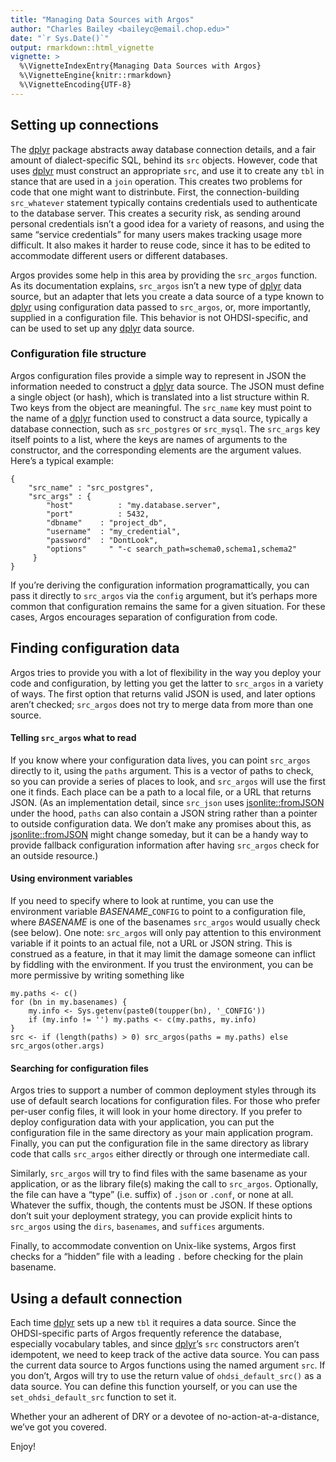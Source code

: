 ```yaml
---
title: "Managing Data Sources with Argos"
author: "Charles Bailey <baileyc@email.chop.edu>"
date: "`r Sys.Date()`"
output: rmarkdown::html_vignette
vignette: >
  %\VignetteIndexEntry{Managing Data Sources with Argos}
  %\VignetteEngine{knitr::rmarkdown}
  %\VignetteEncoding{UTF-8}
---
```


## Setting up connections

The [dplyr](https://cran.r-project.org/web/packages/dplyr/) package abstracts away database connection details, and a fair amount of dialect-specific SQL, behind its `src` objects.  However, code that uses [dplyr](https://cran.r-project.org/web/packages/dplyr/) must construct an appropriate `src`, and use it to create any `tbl` in stance that are used in a `join` operation.  This creates two problems for code that one might want to distrinbute.  First, the connection-building `src_whatever` statement typically contains credentials used to authenticate to the database server.  This creates a security risk, as sending around personal credentials isn't a good idea for a variety of reasons, and using the same "service credentials" for many users makes tracking usage more difficult.  It also makes it harder to reuse code, since it has to be edited to accommodate different users or different databases.

Argos provides some help in this area by providing the `src_argos` function.  As its documentation explains, `src_argos` isn't a new type of [dplyr](https://cran.r-project.org/web/packages/dplyr/) data source, but an adapter that lets you create a data source of a type known to [dplyr](https://cran.r-project.org/web/packages/dplyr/) using configuration data passed to `src_argos`, or, more importantly, supplied in a configuration file.  This behavior is not OHDSI-specific, and can be used to set up any [dplyr](https://cran.r-project.org/web/packages/dplyr/) data source.

### Configuration file structure

Argos configuration files provide a simple way to represent in JSON the information needed to construct a [dplyr](https://cran.r-project.org/web/packages/dplyr/) data source.  The JSON must define a single object (or hash), which is translated into a list structure within R.  Two keys from the object are meaningful.  The `src_name` key must point to the name of a [dplyr](https://cran.r-project.org/web/packages/dplyr/) function used to construct a data source, typically a database connection, such as `src_postgres` or `src_mysql`.  The `src_args` key itself points to a list, where the keys are names of arguments to the constructor, and the corresponding elements are the argument values.  Here's a typical example:

```
{
    "src_name" : "src_postgres",
    "src_args" : {
	    "host"          : "my.database.server",
		"port"          : 5432,
		"dbname"    : "project_db",
		"username"  : "my_credential",
		"password"  : "DontLook",
		"options"     " "-c search_path=schema0,schema1,schema2"
     }
}
```

If you're deriving the configuration information programattically, you can pass it directly to `src_argos` via the `config` argument, but it's perhaps more common that configuration remains the same for a given situation.  For these cases, Argos encourages separation of configuration from code.

## Finding configuration data

Argos tries to provide you with a lot of flexibility in the way you deploy your code and configuration, by letting you get the latter to `src_argos` in a variety of ways.  The first option that returns valid JSON is used, and later options aren't checked; `src_argos` does not try to merge data from more than one source.

#### Telling `src_argos` what to read

If you know where your configuration data lives, you can point `src_argos` directly to it, using the `paths` argument.  This is a vector of paths to check, so you can provide a series of places to look, and `src_argos` will use the first one it finds.  Each place can be a path to a local file, or a URL that returns JSON.  (As an implementation detail, since `src_json` uses [jsonlite::fromJSON](https://cran.r-project.org/web/packages/jsonlite/) under the hood, `paths` can also contain a JSON string rather than a pointer to outside configuration data.  We don't make any promises about this, as [jsonlite::fromJSON](https://cran.r-project.org/web/packages/jsonlite/) might change someday, but it can be a handy way to provide fallback configuration information after having `src_argos` check for an outside resource.)

#### Using environment variables

If you need to specify where to look at runtime, you can use the environment variable _BASENAME_\_`CONFIG` to point to a configuration file, where _BASENAME_ is one of the basenames `src_argos` would usually check (see below).  One note: `src_argos` will only pay attention to this environment variable if it points to an actual file, not a URL or JSON string.  This is construed as a feature, in that it may limit the damage someone can inflict by fiddling with the environment.  If you trust the environment, you can be more permissive by writing something like

```
my.paths <- c()
for (bn in my.basenames) {
    my.info <- Sys.getenv(paste0(toupper(bn), '_CONFIG'))
	if (my.info != '') my.paths <- c(my.paths, my.info)
}
src <- if (length(paths) > 0) src_argos(paths = my.paths) else src_argos(other.args)
```

#### Searching for configuration files

Argos tries to support a number of common deployment styles through its use of default search locations for configuration files.  For those who prefer per-user config files, it will look in your home directory.  If you prefer to deploy configuration data with your application, you can put the configuration file in the same directory as your main application program.  Finally, you can put the configuration file in the same directory as library code that calls `src_argos` either directly or through one intermediate call.

Similarly, `src_argos` will try to find files with the same basename as your application, or as the library file(s) making the call to `src_argos`.  Optionally, the file can have a "type" (i.e. suffix) of `.json` or `.conf`, or none at all.  Whatever the suffix, though, the contents must be JSON.   If these options don't suit your deployment strategy, you can provide explicit hints to `src_argos` using the `dirs`, `basenames`, and `suffices` arguments.

Finally, to accommodate convention on Unix-like systems, Argos first checks for a "hidden" file with a leading `.` before checking for the plain basename.

## Using a default connection

Each time [dplyr](https://cran.r-project.org/web/packages/dplyr/) sets up a new `tbl` it requires a data source.  Since the OHDSI-specific parts of Argos frequently reference the database, especially vocabulary tables, and since [dplyr](https://cran.r-project.org/web/packages/dplyr/)'s `src` constructors aren't idempotent, we need to keep track of the active data source.  You can pass the current data source to Argos functions using the named argument `src`.  If you don't, Argos will try to use the return value of `ohdsi_default_src()` as a data source.  You can define this function yourself, or you can use the `set_ohdsi_default_src` function to set it.

Whether your an adherent of DRY or a devotee of no-action-at-a-distance, we've got you covered.

Enjoy!
